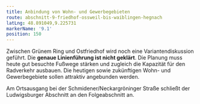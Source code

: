 ```yaml
---
title: Anbindung von Wohn- und Gewerbegebieten
route: abschnitt-9-friedhof-ossweil-bis-waiblingen-hegnach
latLng: 48.891049,9.225731
markerName: '9.1'
position: 150
---
```

Zwischen Grünem Ring und Ostfriedhof wird noch eine Variantendiskussion geführt. Die **genaue Linienführung ist nicht geklärt**. Die Planung muss heute gut besuchte Fußwege stärken und zugleich die Kapazität für den Radverkehr ausbauen. Die heutigen sowie zukünftigen Wohn- und Gewerbegebiete sollen attraktiv angebunden werden.

Am Ortsausgang bei der Schmidener/Neckargröninger Straße schließt der Ludwigsburger Abschnitt an den Folgeabschnitt an.

